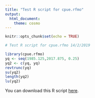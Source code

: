 ```yaml
---
title: "Test R script for cpue.rfmo"
output: 
  html_document: 
    theme: cosmo
---
```


```r
knitr::opts_chunk$set(echo = TRUE)
```

```r
# Test R script for cpue.rfmo 14/2/2019

library(cpue.rfmo)
yq <- seq(1985.125,2017.875, 0.25)
yq2 <- c(yq, yq)
revtrunc(yq)
su(yq2)
length(yq2)
lu(yq2)

```

You can download this R script [here](https://github.com/lauratboyer/iattc_tutorial/tree/master/R%20scripts).
